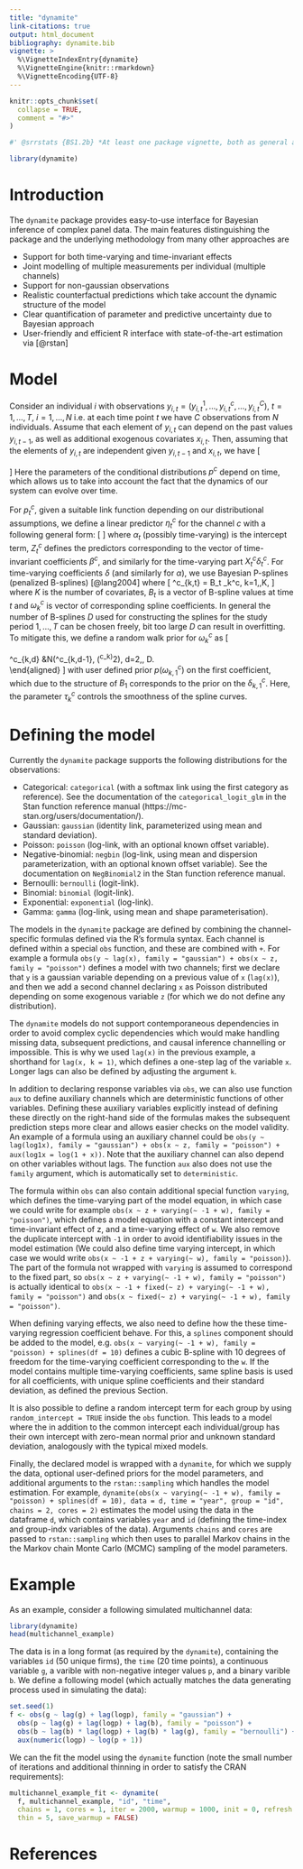 ```yaml
---
title: "dynamite"
link-citations: true
output: html_document
bibliography: dynamite.bib
vignette: >
  %\VignetteIndexEntry{dynamite}
  %\VignetteEngine{knitr::rmarkdown}
  %\VignetteEncoding{UTF-8}
---
```


```r
knitr::opts_chunk$set(
  collapse = TRUE,
  comment = "#>"
)
```
```r
#' @srrstats {BS1.2b} *At least one package vignette, both as general and applied textual descriptions, and example code*
```

```r
library(dynamite)
```

# Introduction

The `dynamite` package provides easy-to-use interface for Bayesian inference of complex panel data. The main features distinguishing the package and the underlying methodology from many other approaches are 

* Support for both time-varying and time-invariant effects 
* Joint modelling of multiple measurements per individual (multiple channels)
* Support for non-gaussian observations
* Realistic counterfactual predictions which take account the dynamic structure of the model
* Clear quantification of parameter and predictive uncertainty due to Bayesian approach
* User-friendly and efficient R interface with state-of-the-art estimation via [@rstan] 

# Model

Consider an individual $i$ with observations $y_{i,t} = (y^1_{i,t}, \ldots, y^c_{i,t},\ldots, y^C_{i,t})$, $t=1,\ldots,T$, $i = 1,\ldots,N$ i.e. at each time point $t$ we have $C$ observations from $N$ individuals. Assume that each element of $y_{i,t}$ can depend on the past values $y_{i,t-1}$, as well as additional exogenous covariates $x_{i,t}$. Then, assuming that the elements of $y_{i,t}$ are independent given $y_{i, t-1}$ and $x_{i,t}$, we have
\[
\begin{aligned}
y_{i,t} &\sim p_t(y_{i,t} | y_{i,t-1},  x_{i,t}) = \prod_{c=1}^C p^c_t(y^c_{i,t} | y^1_{i,t-1}, \ldots, y^C_{i,t-1}, x_{i,t}).
\end{aligned}
\]
Here the parameters of the conditional distributions $p^c$ depend on time, which allows us to take into account the fact that the dynamics of our system can evolve over time. 

For $p^c_t$, given a suitable link function depending on our distributional assumptions, we define a linear predictor $\eta^c_{t}$ for the channel $c$ with a following general form:
\[
\begin{aligned}
\eta^c_{t} &= \alpha^c_{t} + Z^c_{t} \beta^c + X^c_{t} \delta^c_{t}
\end{aligned}
\]
where $\alpha_t$ (possibly time-varying) is the intercept term, $Z^c_t$ defines the predictors corresponding to the vector of time-invariant coefficients  $\beta^c$, and similarly for the time-varying part $X^c_{t} \delta^c_{t}$. For time-varying coefficients $\delta$ (and similarly for $\alpha$), we use Bayesian P-splines (penalized B-splines) [@lang2004] where
\[
\delta^c_{k,t} = B_t \omega_k^c, \quad k=1,\ldots,K,
\]
where $K$ is the number of covariates, $B_t$ is a vector of B-spline values at time $t$ and $\omega_k^c$ is vector of corresponding spline coefficients. In general the number of B-splines $D$ used for constructing the splines for the study period $1,\ldots,T$ can be chosen freely, bit too large $D$ can result in overfitting. To mitigate this, we define a random walk prior for $\omega^c_k$ as
\[
\begin{aligned}
\omega^c_{k,1} &\sim p(\omega^c_{k,1}),\
\omega^c_{k,d} &\sim N(\omega^c_{k,d-1}, (\tau^c_k)^2), \quad d=2,\ldots, D.\
\end{aligned}
\]
with user defined prior $p(\omega^c_{k,1})$ on the first coefficient, which due to the structure of $B_1$ corresponds to the prior on the $\delta^c_{k,1}$. Here, the parameter $\tau^c_k$ controls the smoothness of the spline curves.

# Defining the model

Currently the `dynamite` package supports the following distributions for the observations:

* Categorical: `categorical` (with a softmax link using the first category as reference). See the documentation of the `categorical_logit_glm` in the Stan function reference manual (https://mc-stan.org/users/documentation/).
* Gaussian: `gaussian` (identity link, parameterized using mean and standard deviation).
* Poisson: `poisson` (log-link, with an optional known offset variable).
* Negative-binomial: `negbin` (log-link, using mean and dispersion parameterization, with an optional known offset variable). See the documentation on `NegBinomial2` in the Stan function reference manual.
* Bernoulli: `bernoulli` (logit-link).
* Binomial: `binomial` (logit-link).
* Exponential: `exponential` (log-link).
* Gamma: `gamma` (log-link, using mean and shape parameterisation).

The models in the `dynamite` package are defined by combining the channel-specific formulas defined via the R's formula syntax. Each channel is defined within a special `obs` function, and these are combined with `+`. For example a formula `obs(y ~ lag(x), family = "gaussian") + obs(x ~ z, family = "poisson")` defines a model with two channels; first we declare that `y` is a gaussian variable depending on a previous value of `x` (`lag(x)`), and then we add a second channel declaring `x` as Poisson distributed depending on some exogenous variable `z` (for which we do not define any distribution). 

The `dynamite` models do not support contemporaneous dependencies in order to avoid complex cyclic dependencies which would make handling missing data, subsequent predictions, and causal inference channelling or impossible. This is why we used `lag(x)` in the previous example, a shorthand for `lag(x, k = 1)`, which defines a one-step lag of the variable `x`. Longer lags can also be defined by adjusting the argument `k`.

In addition to declaring response variables via `obs`, we can also use function `aux` to define auxiliary channels which are deterministic functions of other variables. Defining these auxiliary variables explicitly instead of defining these directly on the right-hand side of the formulas makes the subsequent prediction steps more clear and allows easier checks on the model validity. An example of a formula using an auxiliary channel could be `obs(y ~ lag(log1x), family = "gaussian") + obs(x ~ z, family = "poisson") + aux(log1x = log(1 + x))`. Note that the auxiliary channel can also depend on other variables without lags. The function `aux` also does not use the `family` argument, which is automatically set to `deterministic`.

The formula within `obs` can also contain additional special function `varying`, which defines the time-varying part of the model equation, in which case we could write for example `obs(x ~ z + varying(~ -1 + w), family = "poisson")`, which defines a model equation with a constant intercept and time-invariant effect of z, and a time-varying effect of `w`. We also remove the duplicate intercept with `-1` in order to avoid identifiability issues in the model estimation (We could also define time varying intercept, in which case we would write `obs(x ~ -1 + z + varying(~ w), family = "poisson)`). The part of the formula not wrapped with `varying` is assumed to correspond to the fixed part, so `obs(x ~ z + varying(~ -1 + w), family = "poisson")` is actually identical to `obs(x ~ -1 + fixed(~ z) + varying(~ -1 + w), family = "poisson")` and `obs(x ~ fixed(~ z) + varying(~ -1 + w), family = "poisson")`.

When defining varying effects, we also need to define how the these time-varying regression coefficient behave. For this, a `splines` component should be added to the model, e.g. `obs(x ~ varying(~ -1 + w), family = "poisson) + splines(df = 10)` defines a cubic B-spline with 10 degrees of freedom for the time-varying coefficient corresponding to the `w`. If the model contains multiple time-varying coefficients, same spline basis is used for all coefficients, with unique spline coefficients and their standard deviation, as defined the previous Section.

It is also possible to define a random intercept term for each group by using `random_intercept = TRUE` inside the `obs` function. This leads to a model where the in addition to the common intercept each individual/group has their own intercept with zero-mean normal prior and unknown standard deviation, analogously with the typical mixed models. 

Finally, the declared model is wrapped with a `dynamite`, for which we supply the data, optional user-defined priors for the model parameters, and additional arguments to the `rstan::sampling` which handles the model estimation. For example, `dynamite(obs(x ~ varying(~ -1 + w), family = "poisson) + splines(df = 10), data = d, time = "year", group = "id", chains = 2, cores = 2)` estimates the model using the data in the dataframe `d`, which contains variables `year` and `id` (defining the time-index and group-indx variables of the data). Arguments `chains` and `cores` are passed to `rstan::sampling`
which then uses to parallel Markov chains in the the Markov chain Monte Carlo (MCMC) sampling of the model parameters.

# Example

As an example, consider a following simulated multichannel data:

```r
library(dynamite)
head(multichannel_example)
```

The data is in a long format (as required by the `dynamite`), containing the variables
`id` (50 unique firms), the `time` (20 time points), a continuous variable `g`, a varible with non-negative integer values `p`, and a binary varible `b`. We define a following model (which actually matches the data generating process used in simulating the data):

```r
set.seed(1)
f <- obs(g ~ lag(g) + lag(logp), family = "gaussian") +
  obs(p ~ lag(g) + lag(logp) + lag(b), family = "poisson") +
  obs(b ~ lag(b) * lag(logp) + lag(b) * lag(g), family = "bernoulli") +
  aux(numeric(logp) ~ log(p + 1))
```

We can the fit the model using the `dynamite` function (note the small number of iterations and additional thinning in order to satisfy the CRAN requirements):
```r
multichannel_example_fit <- dynamite(
  f, multichannel_example, "id", "time",
  chains = 1, cores = 1, iter = 2000, warmup = 1000, init = 0, refresh = 0,
  thin = 5, save_warmup = FALSE)
```








# References
